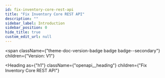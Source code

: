 ```yaml
---
id: fix-inventory-core-rest-api
title: "Fix Inventory Core REST API"
description: ""
sidebar_label: Introduction
sidebar_position: 0
hide_title: true
custom_edit_url: null
---
```



<span
  className={"theme-doc-version-badge badge badge--secondary"}
  children={"Version: V1"}
>
</span>

<Heading
  as={"h1"}
  className={"openapi__heading"}
  children={"Fix Inventory Core REST API"}
>
</Heading>
